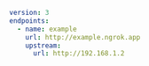 ```yaml title="hello" mode=traffic-policy
version: 3
endpoints:
  - name: example
    url: http://example.ngrok.app
    upstream:
      url: http://192.168.1.2
```
